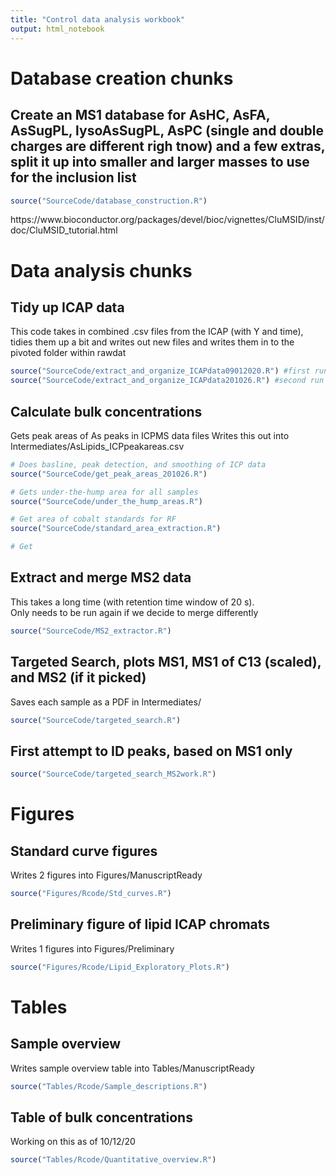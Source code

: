 ```yaml
---
title: "Control data analysis workbook"
output: html_notebook
---
```


# Database creation chunks
## Create an MS1 database for AsHC, AsFA, AsSugPL, lysoAsSugPL, AsPC (single and double charges are different righ tnow) and a few extras, split it up into smaller and larger masses to use for the inclusion list
```r
source("SourceCode/database_construction.R")
```

https://www.bioconductor.org/packages/devel/bioc/vignettes/CluMSID/inst/doc/CluMSID_tutorial.html


# Data analysis chunks
## Tidy up ICAP data
This code takes in combined .csv files from the ICAP (with Y and time), tidies them up a bit and writes out new files and writes them in to the pivoted folder within rawdat
```r
source("SourceCode/extract_and_organize_ICAPdata09012020.R") #first run of Aslipids
source("SourceCode/extract_and_organize_ICAPdata201026.R") #second run of Aslipids
```

## Calculate bulk concentrations
Gets peak areas of As peaks in ICPMS data files
Writes this out into Intermediates/AsLipids_ICPpeakareas.csv
```r
# Does basline, peak detection, and smoothing of ICP data
source("SourceCode/get_peak_areas_201026.R") 

# Gets under-the-hump area for all samples
source("SourceCode/under_the_hump_areas.R")

# Get area of cobalt standards for RF
source("SourceCode/standard_area_extraction.R")

# Get 

```

## Extract and merge MS2 data 
This takes a long time (with retention time window of 20 s).  
Only needs to be run again if we decide to merge differently
```r
source("SourceCode/MS2_extractor.R")
```

## Targeted Search, plots MS1, MS1 of C13 (scaled), and MS2 (if it picked)
Saves each sample as a PDF in Intermediates/ 
```r
source("SourceCode/targeted_search.R")
```


## First attempt to ID peaks, based on MS1 only
```r
source("SourceCode/targeted_search_MS2work.R")
```



#
# Figures
## Standard curve figures
Writes 2 figures into Figures/ManuscriptReady
```r
source("Figures/Rcode/Std_curves.R")
```

## Preliminary figure of lipid ICAP chromats
Writes 1 figures into Figures/Preliminary
```r
source("Figures/Rcode/Lipid_Exploratory_Plots.R")
```




#
# Tables
## Sample overview
Writes sample overview table into Tables/ManuscriptReady
```r
source("Tables/Rcode/Sample_descriptions.R")
```

## Table of bulk concentrations
Working on this as of 10/12/20
```r
source("Tables/Rcode/Quantitative_overview.R")
```
#